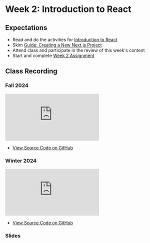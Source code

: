 # Week 2: Introduction to React

## Expectations

- Read and do the activities for [Introduction to React](/week-2/react)
- Skim [Guide: Creating a New Next.js Project](/guides-and-references/creating-new-nextjs-project)
- Attend class and participate in the review of this week's content
- Start and complete [Week 2 Assignment](/week-2/assignment)

## Class Recording

### Fall 2024

<iframe
  style={{ width: "100%", aspectRatio: "16/9" }}
  src="https://www.youtube.com/embed/JhnPR1p0Lo4?si=LcaGvajHhI0mqF10"
  title="YouTube video player"
  frameBorder="0"
  allow="accelerometer; autoplay; clipboard-write; encrypted-media; gyroscope; picture-in-picture; web-share"
  allowFullScreen="allowFullScreen"
></iframe>

- [View Source Code on GitHub](https://github.com/warsylewicz/webdev2-demos/tree/4deb496eb45c2ac3932d5370b3c75812a6118551/app/week-2)

### Winter 2024

<iframe
  style={{ width: "100%", aspectRatio: "16/9" }}
  src="https://www.youtube.com/embed/dv1nON5s2_w?si=aI-Pws_GhdC4nQ8H"
  title="YouTube video player"
  frameBorder="0"
  allow="accelerometer; autoplay; clipboard-write; encrypted-media; gyroscope; picture-in-picture; web-share"
  allowFullScreen="allowFullScreen"
></iframe>

- [View Source Code on GitHub](https://github.com/warsylewicz/webdev2-demos/tree/58f7321e72813955c7773a42128772752b114533/app/week-2)

### Slides


<Slideshow file="/week-2/slides" />

